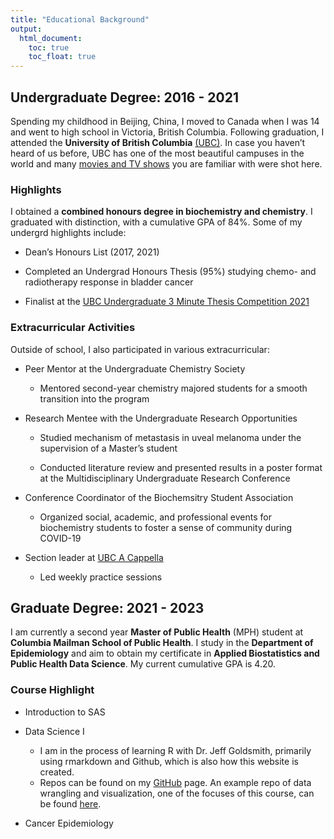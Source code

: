 ```yaml
---
title: "Educational Background"
output: 
  html_document:
    toc: true
    toc_float: true
---
```



## Undergraduate Degree: 2016 - 2021

Spending my childhood in Beijing, China, I moved to Canada when I was 14 and went to high school in Victoria, British Columbia. Following graduation, I attended the **University of British Columbia** [(UBC)](https://www.ubc.ca/). In case you haven't heard of us before, UBC has one of the most beautiful campuses in the world and many [movies and TV shows](https://bc.ctvnews.ca/from-fifty-shades-to-riverdale-8-movies-and-tv-shows-filmed-on-the-ubc-campus-1.6044731) you are familiar with were shot here. 

### Highlights

I obtained a **combined honours degree in biochemistry and chemistry**. I graduated with distinction, with a cumulative GPA of 84%. Some of my undergrd highlights include:

* Dean's Honours List (2017, 2021)

* Completed an Undergrad Honours Thesis (95%) studying chemo- and radiotherapy response in bladder cancer

* Finalist at the [UBC Undergraduate 3 Minute Thesis Competition 2021](https://biochem.ubc.ca/2020-2021-3mt-competition-serena-chuang-and-elaine-chen/)

### Extracurricular Activities

Outside of school, I also participated in various extracurricular: 

* Peer Mentor at the Undergraduate Chemistry Society

  * Mentored second-year chemistry majored students for a smooth transition into the program
  
* Research Mentee with the Undergraduate Research Opportunities

  * Studied mechanism of metastasis in uveal melanoma under the supervision of a Master's student

  * Conducted literature review and presented results in a poster format at the Multidisciplinary Undergraduate Research Conference

* Conference Coordinator of the Biochemsitry Student Association

  * Organized social, academic, and professional events for biochemistry students to foster a sense of community during COVID-19
  
* Section leader at [UBC A Cappella](https://www.youtube.com/user/UBCacappella)

  * Led weekly practice sessions 
  

## Graduate Degree: 2021 - 2023

I am currently a second year **Master of Public Health** (MPH) student at **Columbia Mailman School of Public Health**. I study in the **Department of Epidemiology** and aim to obtain my certificate in **Applied Biostatistics and Public Health Data Science**. My current cumulative GPA is 4.20. 

### Course Highlight

* Introduction to SAS

* Data Science I

  * I am in the process of learning R with Dr. Jeff Goldsmith, primarily using rmarkdown and Github, which is also how this website is created. 
  * Repos can be found on my [GitHub](https://github.com/ElaineYanxi-Chen) page. An example repo of data wrangling and visualization, one of the focuses of this course, can be found [here](https://github.com/ElaineYanxi-Chen/p8105_hw2_yc4017).
  
* Cancer Epidemiology


